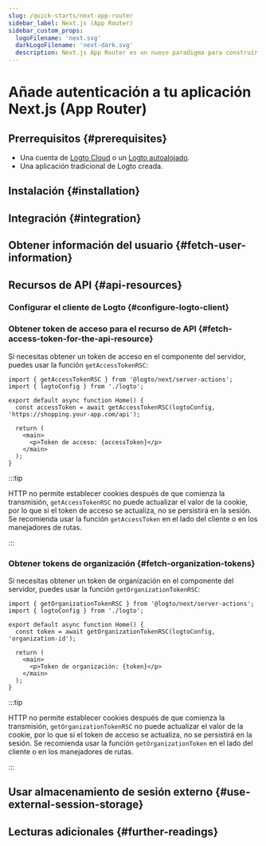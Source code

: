 ```yaml
---
slug: /quick-starts/next-app-router
sidebar_label: Next.js (App Router)
sidebar_custom_props:
  logoFilename: 'next.svg'
  darkLogoFilename: 'next-dark.svg'
  description: Next.js App Router es un nuevo paradigma para construir aplicaciones utilizando las últimas características de React.
---
```




# Añade autenticación a tu aplicación Next.js (App Router)

<GuideTip />

## Prerrequisitos \{#prerequisites}

- Una cuenta de [Logto Cloud](https://cloud.logto.io) o un [Logto autoalojado](/introduction/set-up-logto-oss).
- Una aplicación tradicional de Logto creada.

## Instalación \{#installation}

<Installation />

## Integración \{#integration}

<Integration />

## Obtener información del usuario \{#fetch-user-information}

<GetUserInformation />

## Recursos de API \{#api-resources}

<ApiResourcesDescription />

### Configurar el cliente de Logto \{#configure-logto-client}

<ConfigApiResources />

### Obtener token de acceso para el recurso de API \{#fetch-access-token-for-the-api-resource}

<FetchAccessTokenForApiResources />

Si necesitas obtener un token de acceso en el componente del servidor, puedes usar la función `getAccessTokenRSC`:

```tsx title="app/page.tsx"
import { getAccessTokenRSC } from '@logto/next/server-actions';
import { logtoConfig } from './logto';

export default async function Home() {
  const accessToken = await getAccessTokenRSC(logtoConfig, 'https://shopping.your-app.com/api');

  return (
    <main>
      <p>Token de acceso: {accessToken}</p>
    </main>
  );
}
```

:::tip

HTTP no permite establecer cookies después de que comienza la transmisión, `getAccessTokenRSC` no puede actualizar el valor de la cookie, por lo que si el token de acceso se actualiza, no se persistirá en la sesión. Se recomienda usar la función `getAccessToken` en el lado del cliente o en los manejadores de rutas.

:::

### Obtener tokens de organización \{#fetch-organization-tokens}

<FetchOrganizationTokenForUser />

Si necesitas obtener un token de organización en el componente del servidor, puedes usar la función `getOrganizationTokenRSC`:

```tsx title="app/page.tsx"
import { getOrganizationTokenRSC } from '@logto/next/server-actions';
import { logtoConfig } from './logto';

export default async function Home() {
  const token = await getOrganizationTokenRSC(logtoConfig, 'organization-id');

  return (
    <main>
      <p>Token de organización: {token}</p>
    </main>
  );
}
```

:::tip

HTTP no permite establecer cookies después de que comienza la transmisión, `getOrganizationTokenRSC` no puede actualizar el valor de la cookie, por lo que si el token de acceso se actualiza, no se persistirá en la sesión. Se recomienda usar la función `getOrganizationToken` en el lado del cliente o en los manejadores de rutas.

:::

## Usar almacenamiento de sesión externo \{#use-external-session-storage}

<ExternalStorage />

## Lecturas adicionales \{#further-readings}

<FurtherReadings />
